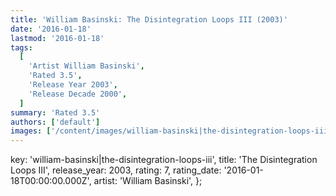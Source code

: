 ```yaml
---
title: 'William Basinski: The Disintegration Loops III (2003)'
date: '2016-01-18'
lastmod: '2016-01-18'
tags:
  [
    'Artist William Basinski',
    'Rated 3.5',
    'Release Year 2003',
    'Release Decade 2000',
  ]
summary: 'Rated 3.5'
authors: ['default']
images: ['/content/images/william-basinski|the-disintegration-loops-iii.jpg']
---
```


  key: 'william-basinski|the-disintegration-loops-iii',
  title: 'The Disintegration Loops III',
  release_year: 2003,
  rating: 7,
  rating_date: '2016-01-18T00:00:00.000Z',
  artist: 'William Basinski',
};

<MusicRating data={data} />
